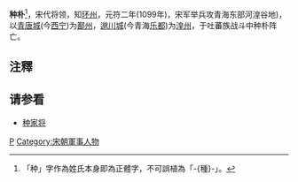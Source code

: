 {{noteTA
|1=种
}}
'''种朴'''<ref>「种」字作為姓氏本身即為正體字，不可誤植為「-{種}-」。</ref>{{BD|1051年||1126年|catIdx=Z}}，宋代将领，知[[环州|环州]]，元符二年(1099年)，宋军举兵攻青海东部河湟谷地)，以[[青唐城|青唐城]](今[[西宁|西宁]])为[[鄯州|鄯州]]，[[邈川城|邈川城]](今青海[[乐都|乐都]])为[[湟州|湟州]]，于吐蕃族战斗中种朴阵亡。

==注釋==
<div style="font-size:small">
<references/>
</div>

==请参看==
*[[种家将|种家将]]

{{DEFAULTSORT:Z}}
[[Category:种姓|P]]
[[Category:宋朝軍事人物|Category:宋朝軍事人物]]